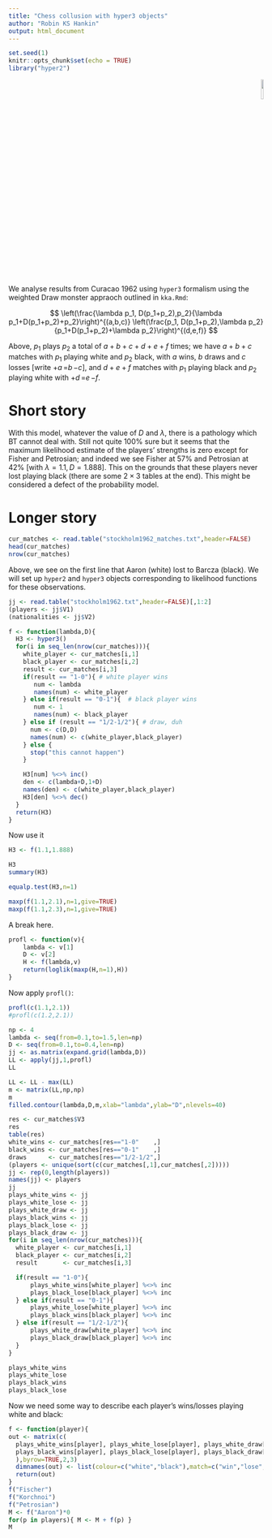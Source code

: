 ```yaml
---
title: "Chess collusion with hyper3 objects"
author: "Robin KS Hankin"
output: html_document
---
```


```r
set.seed(1)
knitr::opts_chunk$set(echo = TRUE)
library("hyper2")
```

<p style="text-align: right;">
![](`r system.file("help/figures/hyper2.png", package = "hyper2")`){width=10%}
</p>


We analyse results from Curacao 1962 using `hyper3` formalism using
the weighted Draw monster appraoch outlined in `kka.Rmd`:

$$
\left(\frac{\lambda p_1, D(p_1+p_2),p_2}{\lambda p_1+D(p_1+p_2)+p_2}\right)^{(a,b,c)}
\left(\frac{p_1, D(p_1+p_2),\lambda p_2}{p_1+D(p_1+p_2)+\lambda p_2}\right)^{(d,e,f)}
$$

\newcommand{\wld}[3]{\mathord{+}#1\,\mathord{=}#2\,\mathord{-}#3}

Above, $p_1$ plays $p_2$ a total of $a+b+c+d+e+f$ times; we have
$a+b+c$ matches with $p_1$ playing white and $p_2$ black, with $a$
wins, $b$ draws and $c$ losses [write $\wld{a}{b}{c}$], and $d+e+f$
matches with $p_1$ playing black and $p_2$ playing white with
$\wld{d}{e}{f}$.


# Short story

With this model, whatever the value of $D$ and $\lambda$, there is a
pathology which BT cannot deal with.  Still not quite 100% sure but it
seems that the maximum likelihood estimate of the players' strengths
is zero except for Fisher and Petrosian; and indeed we see Fisher at
57% and Petrosian at 42% [with $\lambda = 1.1, D=1.888$].  This on the
grounds that these players never lost playing black (there are some
$2\times 3$ tables at the end).  This might be considered a defect of
the probability model.

# Longer story


```r
cur_matches <- read.table("stockholm1962_matches.txt",header=FALSE)
head(cur_matches)
nrow(cur_matches)
```

Above, we see on the first line that Aaron (white) lost to Barcza
(black).  We will set up `hyper2` and `hyper3` objects corresponding
to likelihood functions for these observations.

```r
jj <- read.table("stockholm1962.txt",header=FALSE)[,1:2]
(players <- jj$V1)
(nationalities <- jj$V2)
```


```r
f <- function(lambda,D){
  H3 <- hyper3()
  for(i in seq_len(nrow(cur_matches))){
    white_player <- cur_matches[i,1]
    black_player <- cur_matches[i,2]
    result <- cur_matches[i,3]
    if(result == "1-0"){ # white player wins
       num <- lambda 
       names(num) <- white_player
    } else if(result == "0-1"){  # black player wins
       num <- 1
       names(num) <- black_player
    } else if (result == "1/2-1/2"){ # draw, duh
      num <- c(D,D)
      names(num) <- c(white_player,black_player)
    } else {
      stop("this cannot happen")
    }

    H3[num] %<>% inc()       
    den <- c(lambda+D,1+D)
    names(den) <- c(white_player,black_player)
    H3[den] %<>% dec()
  }
  return(H3)
}
```

      
Now use it

```r
H3 <- f(1.1,1.888)
```

```r
H3
summary(H3)
```

```r
equalp.test(H3,n=1)
```


```r
maxp(f(1.1,2.1),n=1,give=TRUE)
maxp(f(1.1,2.3),n=1,give=TRUE)
```

A break here.

```r
profl <- function(v){
    lambda <- v[1]
    D <- v[2]
    H <- f(lambda,v)
    return(loglik(maxp(H,n=1),H))
}
```

Now apply `profl()`:


```r
profl(c(1.1,2.1))
#profl(c(1.2,2.1))
```

```r
np <- 4
lambda <- seq(from=0.1,to=1.5,len=np)
D <- seq(from=0.1,to=0.4,len=np)
jj <- as.matrix(expand.grid(lambda,D))
LL <- apply(jj,1,profl)
LL
```

```r
LL <- LL - max(LL)
m <- matrix(LL,np,np)
m
filled.contour(lambda,D,m,xlab="lambda",ylab="D",nlevels=40)
```

```r
res <- cur_matches$V3
res
table(res)
white_wins <- cur_matches[res=="1-0"    ,]
black_wins <- cur_matches[res=="0-1"    ,]
draws      <- cur_matches[res=="1/2-1/2",]
(players <- unique(sort(c(cur_matches[,1],cur_matches[,2]))))
jj <- rep(0,length(players))
names(jj) <- players
jj
plays_white_wins <- jj
plays_white_lose <- jj
plays_white_draw <- jj
plays_black_wins <- jj
plays_black_lose <- jj
plays_black_draw <- jj
for(i in seq_len(nrow(cur_matches))){
  white_player <- cur_matches[i,1]
  black_player <- cur_matches[i,2]
  result       <- cur_matches[i,3]  

  if(result == "1-0"){
      plays_white_wins[white_player] %<>% inc
      plays_black_lose[black_player] %<>% inc
  } else if(result == "0-1"){
      plays_white_lose[white_player] %<>% inc
      plays_black_wins[black_player] %<>% inc
  } else if(result == "1/2-1/2"){
      plays_white_draw[white_player] %<>% inc
      plays_black_draw[black_player] %<>% inc
  }
}

plays_white_wins
plays_white_lose
plays_black_wins
plays_black_lose
```

Now we need some way to describe each player's wins/losses playing
white and black:

```r
f <- function(player){
out <- matrix(c(
  plays_white_wins[player], plays_white_lose[player], plays_white_draw[player],
  plays_black_wins[player], plays_black_lose[player], plays_black_draw[player]
  ),byrow=TRUE,2,3)
  dimnames(out) <- list(colour=c("white","black"),match=c("win","lose","draw"))
  return(out)
}
f("Fischer")
f("Korchnoi")
f("Petrosian")
M <- f("Aaron")*0
for(p in players){ M <- M + f(p) }
M
```

